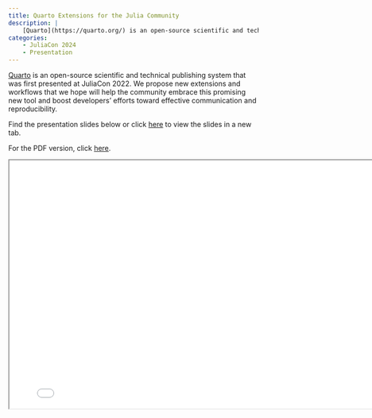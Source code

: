 ```yaml
---
title: Quarto Extensions for the Julia Community
description: |
    [Quarto](https://quarto.org/) is an open-source scientific and technical publishing system that was first presented at JuliaCon 2022. We propose new extensions and workflows that we hope will help the community embrace this promising new tool and boost developers' efforts toward effective communication and reproducibility.
categories:
    - JuliaCon 2024
    - Presentation
---
```


[Quarto](https://quarto.org/) is an open-source scientific and technical publishing system that was first presented at JuliaCon 2022. We propose new extensions and workflows that we hope will help the community embrace this promising new tool and boost developers' efforts toward effective communication and reproducibility.

Find the presentation slides below or click [here](presentation.qmd){target="_blank"} to view the slides in a new tab.

For the PDF version, click [here](presentation.pdf){target="_blank"}.

```{=html}
<iframe width="800" height="500" marginheight="0" marginwidth="0" src="presentation.html"></iframe>
```